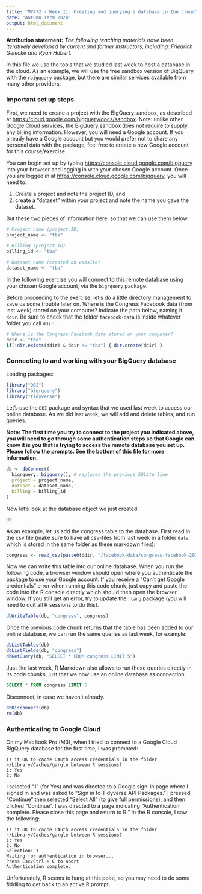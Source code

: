 ```yaml
---
title: "MY472 - Week 11: Creating and querying a database in the cloud"
date: "Autumn Term 2024"
output: html_document
---
```


**Attribution statement:** _The following teaching materials have been iteratively developed by current and former instructors, including: Friedrich Geiecke and Ryan Hübert._

In this file we use the tools that we studied last week to host a database in the cloud. As an example, we will use the free sandbox version of BigQuery with the `rbigquery` [package](https://bigrquery.r-dbi.org/), but there are similar services available from many other providers.

### Important set up steps

First, we need to create a project with the BigQuery sandbox, as described at <https://cloud.google.com/bigquery/docs/sandbox>. Note: unlike other Google Cloud services, the BigQuery sandbox does _not_ require to supply any billing information. However, you will need a Google account. If you already have a Google account but you would prefer not to share any personal data with the package, feel free to create a new Google account for this course/exercise.

You can begin set up by typing <https://console.cloud.google.com/bigquery> into your browser and logging in with your chosen Google account. Once you are logged in at <https://console.cloud.google.com/bigquery>, you will need to:

1. Create a project and note the project ID, and 
2. create a "dataset" within your project and note the name you gave the dataset.

But these two pieces of information here, so that we can use them below

```r
# Project name (project ID)
project_name <- "tba"

# Billing (project ID)
billing_id <- "tba"

# Dataset name (created on website)
dataset_name <- "tba"
```

In the following exercise you will connect to this remote database using your chosen Google account, via the `bigrquery` package. 

Before proceeding to the exercise, let's do a little directory management to save us some trouble later on. Where is the Congress Facebook data (from last week) stored on your computer? Indicate the path below, naming it `ddir`. Be sure to check that the folder `facebook-data` is inside whatever folder you call `ddir`.

```r
# Where is the Congress Facebook data stored on your computer?
ddir <- "tba" 
if(!dir.exists(ddir) & ddir != "tba") { dir.create(ddir) }
```

### Connecting to and working with your BigQuery database

Loading packages:

```r
library("DBI")
library("bigrquery")
library("tidyverse")
```

Let's use the `DBI` package and syntax that we used last week to access our online database. As we did last week, we will add and delete tables, and run queries. 

**Note: The first time you try to connect to the project you indicated above, you will need to go through some authentication steps so that Google can know it is you that is trying to access the remote database you set up. Please follow the prompts. See the bottom of this file for more information.**

```r
db <- dbConnect(
  bigrquery::bigquery(), # replaces the previous SQLite line 
  project = project_name,
  dataset = dataset_name,
  billing = billing_id
)
```

Now let's look at the database object we just created.

```r
db
```

As an example, let us add the congress table to the database. First read in the csv file (make sure to have all csv-files from last week in a folder `data` which is stored in the same folder as these markdown files):

```r
congress <- read_csv(paste0(ddir, "/facebook-data/congress-facebook-2017.csv"))
```

Now we can write this table into our online database. When you run the following code, a browser window should open where you authenticate the package to use your Google account. If you receive a "Can't get Google credentials" error when running this code chunk, just copy and paste the code into the R console directly which should then open the browser window. If you still get an error, try to update the `rlang` package (you will need to quit all R sessions to do this).

```r
dbWriteTable(db, "congress", congress)
```

Once the previous code chunk returns that the table has been added to our online database, we can run the same queries as last week, for example:

```r
dbListTables(db)
dbListFields(db, "congress")
dbGetQuery(db, "SELECT * FROM congress LIMIT 5")
```

Just like last week, R Markdown also allows to run these queries directly in its code chunks, just that we now use an online database as connection:

```sql
SELECT * FROM congress LIMIT 5
```

Disconnect, in case we haven't already.

```r
dbDisconnect(db)
rm(db)
```

### Authenticating to Google Cloud

On my MacBook Pro (M3), when I tried to connect to a Google Cloud BigQuery database for the first time, I was prompted:

```
Is it OK to cache OAuth access credentials in the folder ~/Library/Caches/gargle between R sessions?
1: Yes
2: No
```

I selected "1" (for Yes) and was directed to a Google sign-in page where I signed in and was asked to "Sign in to Tidyverse API Packages." I pressed "Continue" then selected "Select All" (to give full permissions), and then clicked "Continue". I was directed to a page indicating "Authentication complete. Please close this page and return to R." In the R console, I saw the following:

```
Is it OK to cache OAuth access credentials in the folder ~/Library/Caches/gargle between R sessions?
1: Yes
2: No
Selection: 1
Waiting for authentication in browser...
Press Esc/Ctrl + C to abort
Authentication complete.
```

Unfortunately, R seems to hang at this point, so you may need to do some fiddling to get back to an active R prompt. 